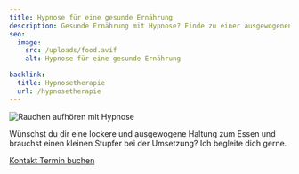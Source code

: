 ```yaml
---
title: Hypnose für eine gesunde Ernährung
description: Gesunde Ernährung mit Hypnose? Finde zu einer ausgewogenen Haltung zum Essen und erhalte Unterstützung bei der Umsetzung deiner Ziele.
seo:
  image:
    src: /uploads/food.avif
    alt: Hypnose für eine gesunde Ernährung

backlink:
  title: Hypnosetherapie
  url: /hypnosetherapie
---
```


<div class="relative">

<img class="w-full h-64 object-cover object-center sm:h-96 rounded-xl shadow-lg" src="/uploads/food.avif" alt="Rauchen aufhören mit Hypnose" />

<p>Wünschst du dir eine lockere und ausgewogene Haltung zum Essen und brauchst einen kleinen Stupfer bei der Umsetzung? Ich begleite dich gerne.</p>

</div>

<div class="flex gap-4">
  <a data-umami-event="Home – Button Kontakt" href="/kontakt" class="inline-flex items-center justify-center px-6 py-3 text-base leading-tight font-bold text-red-600 bg-transparent border border-red-600 rounded-full transition hover:bg-red-500 hover:text-red-50 no-underline" onclick="document.app.emitEvent('mouseDown', 'trigger-to-5');"> 
    <span class="">Kontakt</span>
  </a>
  <a
  data-umami-event="Open Calendly"
  href="https://calendly.com/bern-hypnose"
  target="_blank"
  class="inline-flex no-prose items-center justify-center px-6 py-3 text-base leading-tight font-bold text-white bg-red-600 border border-red-600 rounded-full transition hover:bg-red-500 hover:text-red-50 no-underline"
>
  <span>Termin buchen</span>
</a>

</div>
